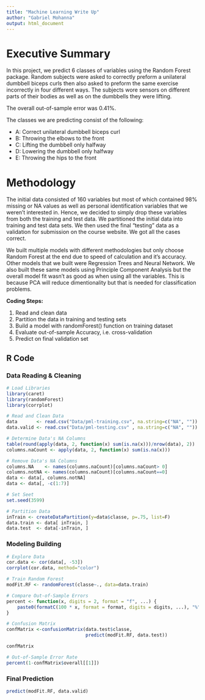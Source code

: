 ```yaml
---
title: "Machine Learning Write Up"
author: "Gabriel Mohanna"
output: html_document
---
```



# Executive Summary
In this project, we predict 6 classes of variables using the Random Forest package.  Random subjects were asked to correctly preform a unilateral dumbbell biceps curls then also asked to preform the same exercise incorrectly in four different ways.  The subjects wore sensors on different parts of their bodies as well as on the dumbbells they were lifting.

The overall out-of-sample error was 0.41%.

The classes we are predicting consist of the following:

- A: Correct unilateral dumbbell biceps curl
- B: Throwing the elbows to the front
- C: Lifting the dumbbell only halfway
- D: Lowering the dumbbell only halfway
- E: Throwing the hips to the front


# Methodology
The initial data consisted of 160 variables but most of which contained 98% missing or NA values as well as personal identification variables that we weren't interested in.  Hence, we decided to simply drop these variables from both the training and test data.  We partitioned the initial data into training and test data sets.  We then used the final "testing" data as a validation for submission on the course website.  We got all the cases correct.

We built multiple models with different methodologies but only choose Random Forest at the end due to speed of calculation and it's accuracy.  Other models that we built were Regression Trees and Neural Network.  We also built these same models using Principle Component Analysis but the overall model fit wasn't as good as when using all the variables.  This is because PCA will reduce dimentionality but that is needed for classification problems.

**Coding Steps:**

1. Read and clean data
2. Partition the data in training and testing sets
3. Build a model with randomForest() function on training dataset
4. Evaluate out-of-sample Accuracy, i.e. cross-validation
3. Predict on final validation set


## R Code
### Data Reading & Cleaning
```r
# Load Libraries
library(caret)
library(randomForest)
library(corrplot)
```

```r
# Read and Clean Data
data       <- read.csv("Data/pml-training.csv", na.string=c("NA", ""))
data.valid <- read.csv("Data/pml-testing.csv" , na.string=c("NA", ""))

# Determine Data's NA Columns
table(round(apply(data, 2, function(x) sum(is.na(x)))/nrow(data), 2))
columns.naCount <- apply(data, 2, function(x) sum(is.na(x)))

# Remove Data's NA Columns
columns.NA    <- names(columns.naCount)[columns.naCount> 0]
columns.notNA <- names(columns.naCount)[columns.naCount==0]
data <- data[, columns.notNA]
data <- data[, -c(1:7)]

# Set Seet
set.seed(3599)

# Partition Data
inTrain <- createDataPartition(y=data$classe, p=.75, list=F)
data.train <- data[ inTrain, ]
data.test  <- data[-inTrain, ]
```

### Modeling Building
```r
# Explore Data
cor.data <- cor(data[, -53])
corrplot(cor.data, method="color")

# Train Random Forest
modFit.RF <- randomForest(classe~., data=data.train)

# Compare Out-of-Sample Errors
percent <- function(x, digits = 2, format = "f", ...) {
    paste0(formatC(100 * x, format = format, digits = digits, ...), "%")
}

# Confusion Matrix
confMatrix <-confusionMatrix(data.test$classe, 
                             predict(modFit.RF, data.test))

confMatrix

# Out-of-Sample Error Rate
percent(1-confMatrix$overall[[1]])
```

### Final Prediction
```r
predict(modFit.RF, data.valid)
```